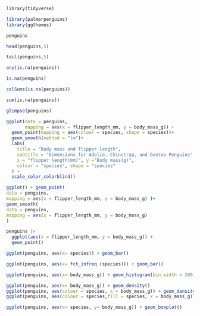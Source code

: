 ```r
library(tidyverse)
```

```r
library(palmerpenguins)
library(ggthemes)
```

```r
penguins
```

```r
head(penguins,5)
```
```r
tail(penguins,5)
```
```r
any(is.na(penguins))
```
```r
is.na(penguins)
```
```r
colSums(is.na(penguins))
```
```r
sum(is.na(penguins))
```


```r
glimpse(penguins)
```

```r
ggplot(data = penguins,
       mapping = aes(x = flipper_length_mm, y = body_mass_g)) + 
  geom_point(mapping = aes(colour = species, shape = species))+
  geom_smooth(method = "lm")+
  labs(
    title = "Body mass and flipper length",
    subtitle = "Dimensions for Adelie, Chinstrap, and Gentoo Penguins",
    x = "flipper length(mm)", y ="Body mass(g)", 
    colour = "species", shape = "species"
  ) +
  scale_color_colorblind()

```
```r
ggplot() + geom_point(
data = penguins,
mapping = aes(x = flipper_length_mm, y = body_mass_g) )+
geom_smooth(
data = penguins,
mapping = aes(x = flipper_length_mm, y = body_mass_g)
)

```
```r
penguins |>
  ggplot(aes(x = flipper_length_mm, y = body_mass_g)) +
  geom_point()

```
```r
ggplot(penguins, aes(x= species)) + geom_bar()
```
```r
ggplot(penguins, aes(x= fct_infreq (species))) + geom_bar()
```
```r
ggplot(penguins, aes(x= body_mass_g)) + geom_histogram(bin_width = 200)
```
```r
ggplot(penguins, aes(x= body_mass_g)) + geom_density()
ggplot(penguins, aes(colour = species, x = body_mass_g)) + geom_density(linewidth = 0.5)
ggplot(penguins, aes(colour = species,fill = species, x = body_mass_g)) + geom_density(alpha = 0.5)
```
```r
ggplot(penguins, aes(x= species, y= body_mass_g)) + geom_boxplot()
```
